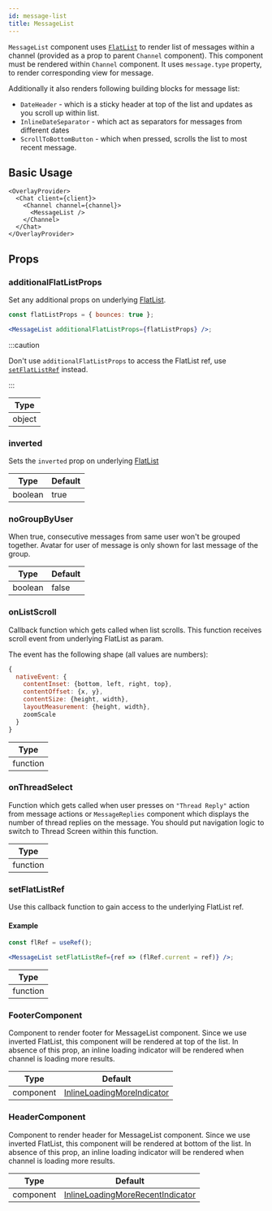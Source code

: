 ```yaml
---
id: message-list
title: MessageList
---
```


`MessageList` component uses [`FlatList`](https://reactnative.dev/docs/flatlist) to render list of messages within a channel (provided as a prop to parent `Channel` component).
This component must be rendered within `Channel` component. It uses `message.type` property, to render corresponding view for message.

Additionally it also renders following building blocks for message list:

- `DateHeader` - which is a sticky header at top of the list and updates as you scroll up within list.
- `InlineDateSeparator` - which act as separators for messages from different dates
- `ScrollToBottomButton` - which when pressed, scrolls the list to most recent message.

## Basic Usage

```tsx
<OverlayProvider>
  <Chat client={client}>
    <Channel channel={channel}>
      <MessageList />
    </Channel>
  </Chat>
</OverlayProvider>
```

## Props

### additionalFlatListProps

Set any additional props on underlying [FlatList](https://reactnative.dev/docs/flatlist#props).

```jsx
const flatListProps = { bounces: true };

<MessageList additionalFlatListProps={flatListProps} />;
```

:::caution

Don't use `additionalFlatListProps` to access the FlatList ref, use [`setFlatListRef`](#setflatlistref) instead.

:::

| Type   |
| ------ |
| object |

### inverted

Sets the `inverted` prop on underlying [FlatList](https://reactnative.dev/docs/flatlist#inverted)

| Type    | Default |
| ------- | ------- |
| boolean | true    |

### noGroupByUser

When true, consecutive messages from same user won't be grouped together. Avatar for user of message is only shown for last message of the group.

| Type    | Default |
| ------- | ------- |
| boolean | false   |

### onListScroll

Callback function which gets called when list scrolls. This function receives scroll event from underlying FlatList as param.

The event has the following shape (all values are numbers):

```js
{
  nativeEvent: {
    contentInset: {bottom, left, right, top},
    contentOffset: {x, y},
    contentSize: {height, width},
    layoutMeasurement: {height, width},
    zoomScale
  }
}
```

| Type     |
| -------- |
| function |

### onThreadSelect

Function which gets called when user presses on `"Thread Reply"` action from message actions or `MessageReplies` component which displays the number of thread replies on the message.
You should put navigation logic to switch to Thread Screen within this function.

| Type     |
| -------- |
| function |

### setFlatListRef

Use this callback function to gain access to the underlying FlatList ref.

#### Example

```jsx
const flRef = useRef();

<MessageList setFlatListRef={ref => (flRef.current = ref)} />;
```

| Type     |
| -------- |
| function |

<!-- ### threadList

Boolean whether or not the Messages in the MessageList are part of a Thread.

| Type |
| - |
| function | -->

### FooterComponent

Component to render footer for MessageList component. Since we use inverted FlatList, this component will be rendered at top of the list.
In absence of this prop, an inline loading indicator will be rendered when channel is loading more results.

| Type      | Default                                                                                                                                                         |
| --------- | --------------------------------------------------------------------------------------------------------------------------------------------------------------- |
| component | [InlineLoadingMoreIndicator](https://github.com/GetStream/stream-chat-react-native/blob/main/package/src/components/MessageList/InlineLoadingMoreIndicator.tsx) |

### HeaderComponent

Component to render header for MessageList component. Since we use inverted FlatList, this component will be rendered at bottom of the list.
In absence of this prop, an inline loading indicator will be rendered when channel is loading more results.

| Type      | Default                                                                                                                                                                     |
| --------- | --------------------------------------------------------------------------------------------------------------------------------------------------------------------------- |
| component | [InlineLoadingMoreRecentIndicator](https://github.com/GetStream/stream-chat-react-native/blob/main/package/src/components/MessageList/InlineLoadingMoreRecentIndicator.tsx) |
